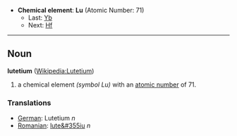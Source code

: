 *'''Chemical element''': '''Lu''' (Atomic Number: 71)
**Last: [[Ytterbium|Yb]]
**Next: [[Hafnium|Hf]]
----
== Noun ==
'''lutetium''' ([[en:Lutetium|Wikipedia:Lutetium]])

# a chemical element ''(symbol Lu)'' with an [[atomic number]] of 71.

===Translations===
*[[German]]:  Lutetium ''n''
*[[Romanian]]: [[lute&#355iu]] ''n''